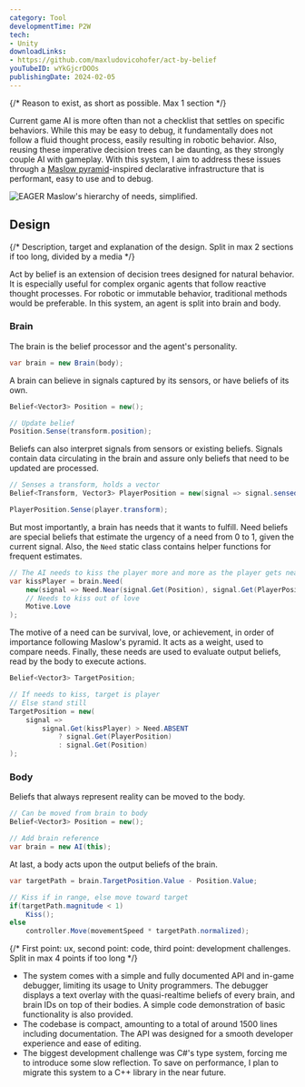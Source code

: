 ```yaml
---
category: Tool
developmentTime: P2W
tech:
- Unity
downloadLinks:
- https://github.com/maxludovicohofer/act-by-belief
youTubeID: wYkGjcrDOOs
publishingDate: 2024-02-05
---
```


{/* Reason to exist, as short as possible. Max 1 section */}

Current game AI is more often than not a checklist that settles on specific behaviors. While this may be easy to debug, it fundamentally does not follow a fluid thought process, easily resulting in robotic behavior. Also, reusing these imperative decision trees can be daunting, as they strongly couple AI with gameplay. With this system, I aim to address these issues through a [Maslow pyramid](https://en.wikipedia.org/wiki/Maslow%27s_hierarchy_of_needs)-inspired declarative infrastructure that is performant, easy to use and to debug.

![EAGER Maslow's hierarchy of needs, simplified.](./act-by-belief-maslow.svg)

## Design

{/* Description, target and explanation of the design. Split in max 2 sections if too long, divided by a media */}

Act by belief is an extension of decision trees designed for natural behavior. It is especially useful for complex organic agents that follow reactive thought processes. For robotic or immutable behavior, traditional methods would be preferable. In this system, an agent is split into brain and body.

### Brain

The brain is the belief processor and the agent's personality.

```csharp
var brain = new Brain(body);
```

A brain can believe in signals captured by its sensors, or have beliefs of its own.

```csharp
Belief<Vector3> Position = new();

// Update belief
Position.Sense(transform.position);
```

Beliefs can also interpret signals from sensors or existing beliefs. Signals contain data circulating in the brain and assure only beliefs that need to be updated are processed.

```csharp
// Senses a transform, holds a vector
Belief<Transform, Vector3> PlayerPosition = new(signal => signal.sensed.position);

PlayerPosition.Sense(player.transform);
```

But most importantly, a brain has needs that it wants to fulfill. Need beliefs are special beliefs that estimate the urgency of a need from 0 to 1, given the current signal. Also, the `Need` static class contains helper functions for frequent estimates.

```csharp
// The AI needs to kiss the player more and more as the player gets near
var kissPlayer = brain.Need(
    new(signal => Need.Near(signal.Get(Position), signal.Get(PlayerPosition))),
    // Needs to kiss out of love
    Motive.Love
);
```

The motive of a need can be survival, love, or achievement, in order of importance following Maslow's pyramid. It acts as a weight, used to compare needs. Finally, these needs are used to evaluate output beliefs, read by the body to execute actions.

```csharp
Belief<Vector3> TargetPosition;

// If needs to kiss, target is player
// Else stand still
TargetPosition = new(
    signal =>
        signal.Get(kissPlayer) > Need.ABSENT
            ? signal.Get(PlayerPosition)
            : signal.Get(Position)
);
```

### Body

Beliefs that always represent reality can be moved to the body.

```csharp
// Can be moved from brain to body
Belief<Vector3> Position = new();

// Add brain reference
var brain = new AI(this);
```

At last, a body acts upon the output beliefs of the brain.

```csharp
var targetPath = brain.TargetPosition.Value - Position.Value;

// Kiss if in range, else move toward target
if(targetPath.magnitude < 1)
    Kiss();
else
    controller.Move(movementSpeed * targetPath.normalized);
```

{/* First point: ux, second point: code, third point: development challenges. Split in max 4 points if too long */}

* The system comes with a simple and fully documented API and in-game debugger, limiting its usage to Unity programmers. The debugger displays a text overlay with the quasi-realtime beliefs of every brain, and brain IDs on top of their bodies. A simple code demonstration of basic functionality is also provided.
* The codebase is compact, amounting to a total of around 1500 lines including documentation. The API was designed for a smooth developer experience and ease of editing.
* The biggest development challenge was C#'s type system, forcing me to introduce some slow reflection. To save on performance, I plan to migrate this system to a C++ library in the near future.